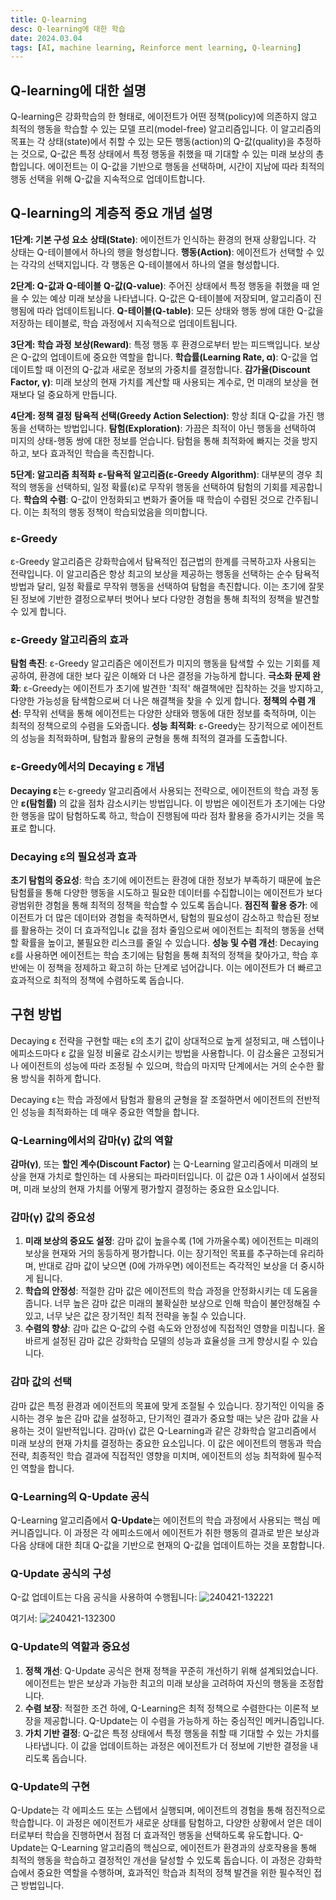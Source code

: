 ```yaml
---
title: Q-learning
desc: Q-learning에 대한 학습
date: 2024.03.04
tags: [AI, machine learning, Reinforce ment learning, Q-learning]
---
```






## **Q-learning에 대한 설명**

Q-learning은 강화학습의 한 형태로, 에이전트가 어떤 정책(policy)에 의존하지 않고 최적의 행동을 학습할 수 있는 모델 프리(model-free) 알고리즘입니다. 이 알고리즘의 목표는 각 상태(state)에서 취할 수 있는 모든 행동(action)의 Q-값(quality)을 추정하는 것으로, Q-값은 특정 상태에서 특정 행동을 취했을 때 기대할 수 있는 미래 보상의 총합입니다. 에이전트는 이 Q-값을 기반으로 행동을 선택하며, 시간이 지남에 따라 최적의 행동 선택을 위해 Q-값을 지속적으로 업데이트합니다.

## Q-learning의 계층적 중요 개념 설명

**1단계: 기본 구성 요소**
**상태(State)**: 에이전트가 인식하는 환경의 현재 상황입니다. 각 상태는 Q-테이블에서 하나의 행을 형성합니다.
**행동(Action)**: 에이전트가 선택할 수 있는 각각의 선택지입니다. 각 행동은 Q-테이블에서 하나의 열을 형성합니다.

**2단계: Q-값과 Q-테이블**
**Q-값(Q-value)**: 주어진 상태에서 특정 행동을 취했을 때 얻을 수 있는 예상 미래 보상을 나타냅니다. Q-값은 Q-테이블에 저장되며, 알고리즘이 진행됨에 따라 업데이트됩니다.
**Q-테이블(Q-table)**: 모든 상태와 행동 쌍에 대한 Q-값을 저장하는 테이블로, 학습 과정에서 지속적으로 업데이트됩니다.

**3단계: 학습 과정**
**보상(Reward)**: 특정 행동 후 환경으로부터 받는 피드백입니다. 보상은 Q-값의 업데이트에 중요한 역할을 합니다.
**학습률(Learning Rate, α)**: Q-값을 업데이트할 때 이전의 Q-값과 새로운 정보의 가중치를 결정합니다.
**감가율(Discount Factor, γ)**: 미래 보상의 현재 가치를 계산할 때 사용되는 계수로, 먼 미래의 보상을 현재보다 덜 중요하게 만듭니다.

**4단계: 정책 결정**
**탐욕적 선택(Greedy Action Selection)**: 항상 최대 Q-값을 가진 행동을 선택하는 방법입니다.
**탐험(Exploration)**: 가끔은 최적이 아닌 행동을 선택하여 미지의 상태-행동 쌍에 대한 정보를 얻습니다. 탐험을 통해 최적화에 빠지는 것을 방지하고, 보다 효과적인 학습을 촉진합니다.

**5단계: 알고리즘 최적화**
**ε-탐욕적 알고리즘(ε-Greedy Algorithm)**: 대부분의 경우 최적의 행동을 선택하되, 일정 확률(ε)로 무작위 행동을 선택하여 탐험의 기회를 제공합니다.
**학습의 수렴**: Q-값이 안정화되고 변화가 줄어들 때 학습이 수렴된 것으로 간주됩니다. 이는 최적의 행동 정책이 학습되었음을 의미합니다.



### **ε-Greedy**

ε-Greedy 알고리즘은 강화학습에서 탐욕적인 접근법의 한계를 극복하고자 사용되는 전략입니다. 이 알고리즘은 항상 최고의 보상을 제공하는 행동을 선택하는 순수 탐욕적 방법과 달리, 일정 확률로 무작위 행동을 선택하여 탐험을 촉진합니다. 이는 초기에 잘못된 정보에 기반한 결정으로부터 벗어나 보다 다양한 경험을 통해 최적의 정책을 발견할 수 있게 합니다.

### ε-Greedy 알고리즘의 효과

**탐험 촉진**: ε-Greedy 알고리즘은 에이전트가 미지의 행동을 탐색할 수 있는 기회를 제공하여, 환경에 대한 보다 깊은 이해와 더 나은 결정을 가능하게 합니다.
**극소화 문제 완화**: ε-Greedy는 에이전트가 초기에 발견한 '최적' 해결책에만 집착하는 것을 방지하고, 다양한 가능성을 탐색함으로써 더 나은 해결책을 찾을 수 있게 합니다.
**정책의 수렴 개선**: 무작위 선택을 통해 에이전트는 다양한 상태와 행동에 대한 정보를 축적하며, 이는 최적의 정책으로의 수렴을 도와줍니다.
**성능 최적화**: ε-Greedy는 장기적으로 에이전트의 성능을 최적화하며, 탐험과 활용의 균형을 통해 최적의 결과를 도출합니다.


### ε-Greedy에서의 Decaying ε 개념

**Decaying ε**는 ε-greedy 알고리즘에서 사용되는 전략으로, 에이전트의 학습 과정 동안 **ε(탐험률)** 의 값을 점차 감소시키는 방법입니다. 이 방법은 에이전트가 초기에는 다양한 행동을 많이 탐험하도록 하고, 학습이 진행됨에 따라 점차 활용을 증가시키는 것을 목표로 합니다.

### Decaying ε의 필요성과 효과

**초기 탐험의 중요성**: 학습 초기에 에이전트는 환경에 대한 정보가 부족하기 때문에 높은 탐험률을 통해 다양한 행동을 시도하고 필요한 데이터를 수집합니이는 에이전트가 보다 광범위한 경험을 통해 최적의 정책을 학습할 수 있도록 돕습니다.
**점진적 활용 증가**: 에이전트가 더 많은 데이터와 경험을 축적하면서, 탐험의 필요성이 감소하고 학습된 정보를 활용하는 것이 더 효과적입니ε 값을 점차 줄임으로써 에이전트는 최적의 행동을 선택할 확률을 높이고, 불필요한 리스크를 줄일 수 있습니다.
**성능 및 수렴 개선**: Decaying ε를 사용하면 에이전트는 학습 초기에는 탐험을 통해 최적의 정책을 찾아가고, 학습 후반에는 이 정책을 정제하고 확고히 하는 단계로 넘어갑니다. 이는 에이전트가 더 빠르고 효과적으로 최적의 정책에 수렴하도록 돕습니다.

## 구현 방법

Decaying ε 전략을 구현할 때는 ε의 초기 값이 상대적으로 높게 설정되고, 매 스텝이나 에피소드마다 ε 값을 일정 비율로 감소시키는 방법을 사용합니다. 이 감소율은 고정되거나 에이전트의 성능에 따라 조정될 수 있으며, 학습의 마지막 단계에서는 거의 순수한 활용 방식을 취하게 합니다.

Decaying ε는 학습 과정에서 탐험과 활용의 균형을 잘 조절하면서 에이전트의 전반적인 성능을 최적화하는 데 매우 중요한 역할을 합니다.


### Q-Learning에서의 감마(γ) 값의 역할

**감마(γ)**, 또는 **할인 계수(Discount Factor)** 는 Q-Learning 알고리즘에서 미래의 보상을 현재 가치로 할인하는 데 사용되는 파라미터입니다. 이 값은 0과 1 사이에서 설정되며, 미래 보상의 현재 가치를 어떻게 평가할지 결정하는 중요한 요소입니다.

### 감마(γ) 값의 중요성

1. **미래 보상의 중요도 설정**: 감마 값이 높을수록 (1에 가까울수록) 에이전트는 미래의 보상을 현재와 거의 동등하게 평가합니다. 이는 장기적인 목표를 추구하는데 유리하며, 반대로 감마 값이 낮으면 (0에 가까우면) 에이전트는 즉각적인 보상을 더 중시하게 됩니다.
2. **학습의 안정성**: 적절한 감마 값은 에이전트의 학습 과정을 안정화시키는 데 도움을 줍니다. 너무 높은 감마 값은 미래의 불확실한 보상으로 인해 학습이 불안정해질 수 있고, 너무 낮은 값은 장기적인 최적 전략을 놓칠 수 있습니다.
3. **수렴의 향상**: 감마 값은 Q-값의 수렴 속도와 안정성에 직접적인 영향을 미칩니다. 올바르게 설정된 감마 값은 강화학습 모델의 성능과 효율성을 크게 향상시킬 수 있습니다.

### 감마 값의 선택

감마 값은 특정 환경과 에이전트의 목표에 맞게 조절될 수 있습니다. 장기적인 이익을 중시하는 경우 높은 감마 값을 설정하고, 단기적인 결과가 중요할 때는 낮은 감마 값을 사용하는 것이 일반적입니다.
감마(γ) 값은 Q-Learning과 같은 강화학습 알고리즘에서 미래 보상의 현재 가치를 결정하는 중요한 요소입니다. 이 값은 에이전트의 행동과 학습 전략, 최종적인 학습 결과에 직접적인 영향을 미치며, 에이전트의 성능 최적화에 필수적인 역할을 합니다.



### Q-Learning의 Q-Update 공식

Q-Learning 알고리즘에서 **Q-Update**는 에이전트의 학습 과정에서 사용되는 핵심 메커니즘입니다. 이 과정은 각 에피소드에서 에이전트가 취한 행동의 결과로 받은 보상과 다음 상태에 대한 최대 Q-값을 기반으로 현재의 Q-값을 업데이트하는 것을 포함합니다.


### Q-Update 공식의 구성
Q-값 업데이트는 다음 공식을 사용하여 수행됩니다:
![240421-132221](/posts/2024-03-04/240421-132221.png)

여기서:
![240421-132300](/posts/2024-03-04/240421-132300.png)

### Q-Update의 역할과 중요성

1. **정책 개선**: Q-Update 공식은 현재 정책을 꾸준히 개선하기 위해 설계되었습니다. 에이전트는 받은 보상과 가능한 최고의 미래 보상을 고려하여 자신의 행동을 조정합니다.
2. **수렴 보장**: 적절한 조건 하에, Q-Learning은 최적 정책으로 수렴한다는 이론적 보장을 제공합니다. Q-Update는 이 수렴을 가능하게 하는 중심적인 메커니즘입니다.
3. **가치 기반 결정**: Q-값은 특정 상태에서 특정 행동을 취할 때 기대할 수 있는 가치를 나타냅니다. 이 값을 업데이트하는 과정은 에이전트가 더 정보에 기반한 결정을 내리도록 돕습니다.

### Q-Update의 구현

Q-Update는 각 에피소드 또는 스텝에서 실행되며, 에이전트의 경험을 통해 점진적으로 학습합니다. 이 과정은 에이전트가 새로운 상태를 탐험하고, 다양한 상황에서 얻은 데이터로부터 학습을 진행하면서 점점 더 효과적인 행동을 선택하도록 유도합니다.
Q-Update는 Q-Learning 알고리즘의 핵심으로, 에이전트가 환경과의 상호작용을 통해 최적의 행동을 학습하고 결정적인 개선을 달성할 수 있도록 돕습니다. 이 과정은 강화학습에서 중요한 역할을 수행하며, 효과적인 학습과 최적의 정책 발견을 위한 필수적인 접근 방법입니다.

